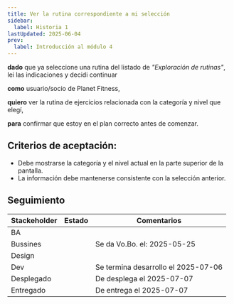 ```yaml
---
title: Ver la rutina correspondiente a mi selección
sidebar:
  label: Historia 1
lastUpdated: 2025-06-04
prev:
  label: Introducción al módulo 4
---
```



**dado** que ya seleccione una rutina del listado de _"Exploración de rutinas"_, lei las indicaciones y decidi continuar

**como** usuario/socio de Planet Fitness,

**quiero** ver la rutina de ejercicios relacionada con la categoría y nivel que elegí,

**para** confirmar que estoy en el plan correcto antes de comenzar.

## Criterios de aceptación:

  - Debe mostrarse la categoría y el nivel actual en la parte superior de la pantalla.
  - La información debe mantenerse consistente con la selección anterior.

## Seguimiento


| Stackeholder |                     Estado                    |             Comentarios             |
|--------------|-----------------------------------------------|------------------------------------ |
| BA           | <Badge text="Done" variant="success" />       |                                     |
| Bussines     | <Badge text="Done" variant="success" />       | Se da Vo.Bo. el: 2025-05-25         |
| Design       | <Badge text="Done" variant="success" />       |                                     |
| Dev          | <Badge text="Done" variant="success" />       | Se termina desarrollo el 2025-07-06 |
| Desplegado   | <Badge text="Done" variant="success" />       | De desplega el 2025-07-07           |
| Entregado    | <Badge text="Done" variant="success" />       | De entrega el 2025-07-07            |


